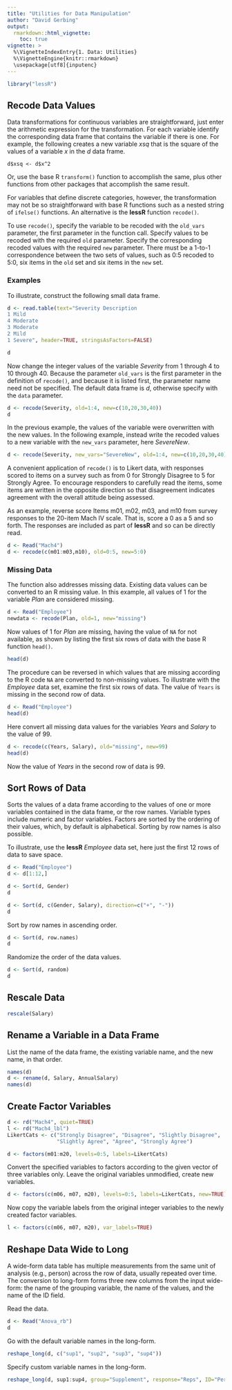 ```yaml
---
title: "Utilities for Data Manipulation"
author: "David Gerbing"
output: 
  rmarkdown::html_vignette:
    toc: true
vignette: >
  %\VignetteIndexEntry{1. Data: Utilities}
  %\VignetteEngine{knitr::rmarkdown}
  \usepackage[utf8]{inputenc}
---
```


```r
library("lessR")
```


## Recode Data Values

Data transformations for continuous variables are straightforward, just enter the arithmetic expression for the transformation. For each variable identify the corresponding data frame that contains the variable if there is one. For example, the following creates a new variable _xsq_ that is the square of the values of a variable _x_ in the _d_ data frame.

```
d$xsq <- d$x^2
```

Or, use the base R `transform()` function to accomplish the same, plus other functions from other packages that accomplish the same result.

For variables that define discrete categories, however, the transformation may not be so straightforward with base R functions such as a nested string of `ifelse()` functions. An alternative is the __lessR__ function `recode()`. 

To use `recode()`, specify the variable to be recoded with the `old_vars` parameter, the first parameter in the function call. Specify values to be recoded with the required `old` parameter. Specify the corresponding recoded values with the required `new` parameter. There must be a 1-to-1 correspondence between the two sets of values, such as 0:5 recoded to 5:0, six items in the `old` set and six items in the `new` set. 

### Examples

To illustrate, construct the following small data frame.

```r
d <- read.table(text="Severity Description
1 Mild
4 Moderate
3 Moderate
2 Mild
1 Severe", header=TRUE, stringsAsFactors=FALSE)

d
```

Now change the integer values of the variable _Severity_ from 1 through 4 to 10 through 40. Because the parameter `old_vars` is the first parameter in the definition of `recode()`, and because it is listed first, the parameter name need not be specified. The default data frame is _d_, otherwise specify with the `data` parameter.

```r
d <- recode(Severity, old=1:4, new=c(10,20,30,40))
d
```

In the previous example, the values of the variable were overwritten with the new values. In the following example, instead write the recoded values to a new variable with the `new_vars` parameter, here _SevereNew_.

```r
d <- recode(Severity, new_vars="SevereNew", old=1:4, new=c(10,20,30,40))
```

A convenient application of `recode()` is to Likert data, with responses scored to items on a survey such as from 0 for Strongly Disagree to 5 for Strongly Agree. To encourage responders to carefully read the items, some items are written in the opposite direction so that disagreement indicates agreement with the overall attitude being assessed.

As an example, reverse score Items m01, m02, m03, and m10 from survey responses to the 20-item Mach IV scale. That is, score a 0 as a 5 and so forth. The responses are included as part of __lessR__ and so can be directly read.

```r
d <- Read("Mach4")
d <- recode(c(m01:m03,m10), old=0:5, new=5:0)
```

### Missing Data

The function also addresses missing data. Existing data values can be converted to an R missing value. In this example, all values of 1 for the variable _Plan_ are considered missing.

```r
d <- Read("Employee")
newdata <- recode(Plan, old=1, new="missing")
```

Now values of 1 for _Plan_ are missing, having the value of `NA` for not available, as shown by listing the first six rows of data with the base R function `head()`.

```r
head(d)
```

The procedure can be reversed in which values that are missing according to the R code `NA` are converted to non-missing values. To illustrate with the _Employee_ data set, examine the first six rows of data. The value of `Years` is missing in the second row of data. 

```r
d <- Read("Employee")
head(d)
```

Here convert all missing data values for the variables _Years_ and _Salary_ to the value of 99.

```r
d <- recode(c(Years, Salary), old="missing", new=99)
head(d)
```

Now the value of _Years_ in the second row of data is 99.


## Sort Rows of Data

Sorts the values of a data frame according to the values of one or more variables contained in the data frame, or the row names.  Variable types include numeric and factor variables.  Factors are sorted by the ordering of their values, which, by default is alphabetical. Sorting by row names is also possible.

To illustrate, use the __lessR__ _Employee_ data set, here just the first 12 rows of data to save space.

```r
d <- Read("Employee")
d <- d[1:12,]
```


```r
d <- Sort(d, Gender)
d
```


```r
d <- Sort(d, c(Gender, Salary), direction=c("+", "-"))
d
```

Sort by row names in ascending order.

```r
d <- Sort(d, row.names)
d
```

Randomize the order of the data values.

```r
d <- Sort(d, random)
d
```


## Rescale Data


```r
rescale(Salary)
```


## Rename a Variable in a Data Frame

List the name of the data frame, the existing variable name, and the new name, in that order.

```r
names(d)
d <- rename(d, Salary, AnnualSalary)
names(d)
```


## Create Factor Variables


```r
d <- rd("Mach4", quiet=TRUE)
l <- rd("Mach4_lbl")
LikertCats <- c("Strongly Disagree", "Disagree", "Slightly Disagree",
                "Slightly Agree", "Agree", "Strongly Agree")
```


```r
d <- factors(m01:m20, levels=0:5, labels=LikertCats)
```
Convert the specified variables to factors according to the given vector of three variables only. Leave the original variables unmodified, create new variables.
```r
d <- factors(c(m06, m07, m20), levels=0:5, labels=LikertCats, new=TRUE)
```
Now copy the variable labels from the original integer variables to the newly created factor variables.

```r
l <- factors(c(m06, m07, m20), var_labels=TRUE)
```


## Reshape Data Wide to Long

A wide-form data table has multiple measurements from the same unit of analysis (e.g., person) across the row of data, usually repeated over time. The conversion to long-form forms three new columns from the input wide-form: the name of the grouping variable, the name of the values, and the name of the ID field.

Read the data.

```r
d <- Read("Anova_rb")
d
```

Go with the default variable names in the long-form.

```r
reshape_long(d, c("sup1", "sup2", "sup3", "sup4"))
```

Specify custom variable names in the long-form.

```r
reshape_long(d, sup1:sup4, group="Supplement", response="Reps", ID="Person")
```
